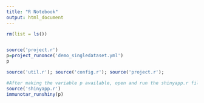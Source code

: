 ```yaml
---
title: "R Notebook"
output: html_document
---
```


```r
rm(list = ls())



```

```r
source('project.r')
p=project_runonce('demo_singledataset.yml')
p
```

```r
source('util.r'); source('config.r'); source('project.r');

#After making the variable p available, open and run the shinyapp.r file in rstudio. Or, source and call immunotar_runshiny() manually:
source('shinyapp.r')
immunotar_runshiny(p)

```
